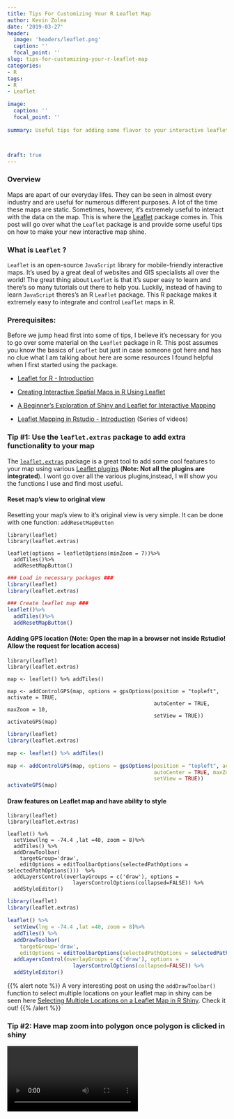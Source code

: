 ```yaml
---
title: Tips For Customizing Your R Leaflet Map
author: Kevin Zolea
date: '2019-03-27'
header:
  image: 'headers/leaflet.png'
  caption: ''
  focal_point: ''
slug: tips-for-customizing-your-r-leaflet-map
categories:
- R
tags:
- R
- Leaflet

image:
  caption: ''
  focal_point: ''
  
summary: Useful tips for adding some flavor to your interactive leaflet map



draft: true
---
```

### Overview 

Maps are apart of our everyday lifes. They can be seen in almost every industry and are useful for numerous different purposes. A lot of the time these maps are static. Sometimes, however, it's extremely useful to interact with the data on the map. This is where the [Leaflet](https://cran.r-project.org/web/packages/leaflet/leaflet.pdf){target="_blank"} package comes in. This post will go over what the ```Leaflet``` package is and provide some useful tips on how to make your new interactive map shine. 

### What is ```Leaflet``` ?
```Leaflet``` is an open-source ```JavaScript``` library for mobile-friendly interactive maps. It's used by a great deal of websites and GIS specialists all over the world! The great thing about ```Leaflet``` is that it's super easy to learn and there's so many tutorials out there to help you. Luckily, instead of having to learn ```JavaScript``` theres's an R ```Leaflet``` package. This R package makes it extremely easy to integrate and control ```Leaflet``` maps in R.

### Prerequisites:

Before we jump head first into some of tips, I believe it's necessary for you to go over some material on the ```Leaflet``` package in R. This post assumes you know the basics of ```Leaflet``` but just in case someone got here and has no clue what I am talking about here are some resources I found helpful when I first started using the package.

* [Leaflet for R - Introduction](https://rstudio.github.io/leaflet/){target="_blank"}

* [Creating Interactive Spatial Maps in R Using Leaflet](https://www.earthdatascience.org/courses/earth-analytics/get-data-using-apis/leaflet-r/){target="_blank"}

* [A Beginner’s Exploration of Shiny and Leaflet for Interactive Mapping](https://www.datascience.com/blog/beginners-guide-to-shiny-and-leaflet-for-interactive-mapping){target="_blank"}

* [Leaflet Mapping in Rstudio - Introduction](https://www.youtube.com/watch?v=vl9D3uTk36k&list=PLmFi_ou2WwcEyPq7Y9DvzFRLlp9-XvFDb){target="_blank"} (Series of videos)

### Tip #1: Use the ```leaflet.extras``` package to add extra functionality to your map

The [```leaflet.extras```](https://github.com/bhaskarvk/leaflet.extras) package is a great tool to add some cool features to your map using various [Leaflet plugins](https://leafletjs.com/plugins) (**Note: Not all the plugins are integrated**). I wont go over all the various plugins,instead, I will show you the functions I use and find most useful.

#### Reset map's view to original view

Resetting your map's view to it's original view is very simple. It can be done with one function: ```addResetMapButton```

```
library(leaflet)
library(leaflet.extras)

leaflet(options = leafletOptions(minZoom = 7))%>%
  addTiles()%>%
  addResetMapButton()
```

```r

### Load in necessary packages ###
library(leaflet)
library(leaflet.extras)

### Create leaflet map ###
leaflet()%>%
  addTiles()%>%
  addResetMapButton()

```


#### Adding GPS location (**Note: Open the map in a browser not inside Rstudio! Allow the request for location access**)
```
library(leaflet)
library(leaflet.extras)

map <- leaflet() %>% addTiles()

map <- addControlGPS(map, options = gpsOptions(position = "topleft", activate = TRUE, 
                                               autoCenter = TRUE, maxZoom = 10, 
                                               setView = TRUE))
activateGPS(map)

```

```r
library(leaflet)
library(leaflet.extras)

map <- leaflet() %>% addTiles()

map <- addControlGPS(map, options = gpsOptions(position = "topleft", activate = TRUE, 
                                               autoCenter = TRUE, maxZoom = 10, 
                                               setView = TRUE))
activateGPS(map)

```

#### Draw features on Leaflet map and have ability to style
```
library(leaflet)
library(leaflet.extras)

leaflet() %>%
  setView(lng = -74.4 ,lat =40, zoom = 8)%>%
  addTiles() %>%
  addDrawToolbar(
    targetGroup='draw',
    editOptions = editToolbarOptions(selectedPathOptions = selectedPathOptions()))  %>%
  addLayersControl(overlayGroups = c('draw'), options =
                     layersControlOptions(collapsed=FALSE)) %>%
  addStyleEditor()
```
```r

library(leaflet)
library(leaflet.extras)

leaflet() %>%
  setView(lng = -74.4 ,lat =40, zoom = 8)%>%
  addTiles() %>%
  addDrawToolbar(
    targetGroup='draw',
    editOptions = editToolbarOptions(selectedPathOptions = selectedPathOptions()))  %>%
  addLayersControl(overlayGroups = c('draw'), options =
                     layersControlOptions(collapsed=FALSE)) %>%
  addStyleEditor()


```


{{% alert note %}}
A very interesting post on using the ```addDrawToolbar() ``` function to select multiple locations on your leaflet map in shiny can be seen here [Selecting Multiple Locations on a Leaflet Map in R Shiny](https://redoakstrategic.com/geoshaper/){target="_blank"}. Check it out!
{{% /alert %}}

### Tip #2: Have map zoom into polygon once polygon is clicked in shiny

![](/img/leaflet_zoom.mp4)








